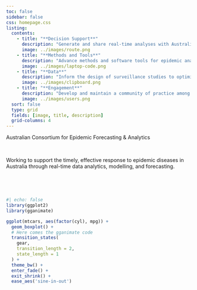 ```yaml
---
toc: false
sidebar: false
css: homepage.css
listing:
  contents: 
    - title: "**Decision Support**"
      description: "Generate and share real-time analyses with Australian decision-makers and the public."
      image: ../images/route.png
    - title: "**Methods and Tools**"
      description: "Advance methods and software tools for epidemic analysis."
      image: ../images/laptop-code.png
    - title: "**Data**"
      description: "Inform the design of surveillance studies to optimise data collection for public health action."
      image: ../images/clipboard.png
    - title: "**Engagement**"
      description: "Develop and maintain a community of practice among key stakeholders."
      image: ../images/users.png
  sort: false
  type: grid
  fields: [image, title, description]
  grid-columns: 4
---
```


::: {#hero-banner .column-screen}
::: {.grid .column-page}
::: {.headline .g-col-lg-6 .g-col-12 .g-col-md-12}
::: h1
Australian Consortium for Epidemic Forecasting & Analytics
:::

::: h2
<!-- Possible subtitle -->
:::

<!-- ```{=html} -->

<!-- <a class="github-button" href="https://github.com/linogaliana/python-datascientist" data-icon="octicon-star" data-size="large" data-show-count="true" aria-label="Star this website on Github">Star this website on Github</a><script async defer src="https://buttons.github.io/buttons.js"></script> -->

<!-- ``` -->

<br>

Working to support the timely, effective response to epidemic diseases in Australia through real-time data analytics, modelling, and forecasting.

<br>

<!-- Our work can be found on [**Github**](https://github.com/acefa-hubs) <a href="https://github.com/acefa-hubs" class="github"><i class="fab fa-github"></i></a>. -->



<br>
:::

::: {.g-col-lg-6 .g-col-12 .g-col-md-12}
```r
#| echo: false
library(ggplot2)
library(gganimate)

ggplot(mtcars, aes(factor(cyl), mpg)) + 
  geom_boxplot() + 
  # Here comes the gganimate code
  transition_states(
    gear,
    transition_length = 2,
    state_length = 1
  ) +
  theme_bw() +
  enter_fade() + 
  exit_shrink() +
  ease_aes('sine-in-out')
```

:::
:::
:::

<br>



